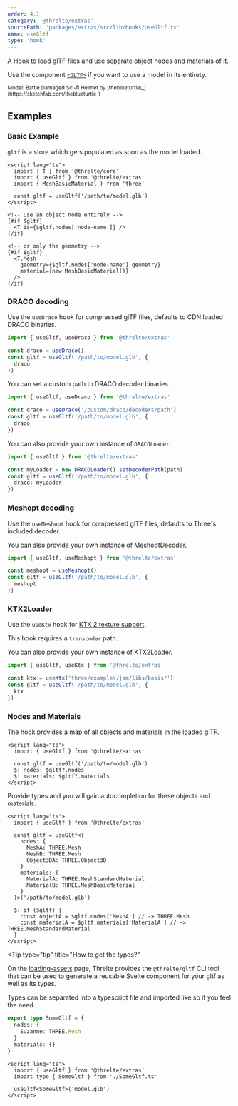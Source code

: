 ```yaml
---
order: 4.1
category: '@threlte/extras'
sourcePath: 'packages/extras/src/lib/hooks/useGltf.ts'
name: useGltf
type: 'hook'
---
```


A Hook to load glTF files and use separate object nodes and materials of it.

Use the component [`<GLTF>`](/docs/reference/extras/gltf) if you want to use a model in its entirety.

<Example path="extras/use-gltf" />

<small>
  Model: Battle Damaged Sci-fi Helmet by [theblueturtle\_](https://sketchfab.com/theblueturtle_)
</small>

## Examples

### Basic Example

`gltf` is a store which gets populated as soon as the model loaded.

```svelte
<script lang="ts">
  import { T } from '@threlte/core'
  import { useGltf } from '@threlte/extras'
  import { MeshBasicMaterial } from 'three'

  const gltf = useGltf('/path/to/model.glb')
</script>

<!-- Use an object node entirely -->
{#if $gltf}
  <T is={$gltf.nodes['node-name']} />
{/if}

<!-- or only the geometry -->
{#if $gltf}
  <T.Mesh
    geometry={$gltf.nodes['node-name'].geometry}
    material={new MeshBasicMaterial()}
  />
{/if}
```

### DRACO decoding

Use the `useDraco` hook for compressed glTF files, defaults to CDN loaded DRACO binaries.

```ts
import { useGltf, useDraco } from '@threlte/extras'

const draco = useDraco()
const gltf = useGltf('/path/to/model.glb', {
  draco
})
```

You can set a custom path to DRACO decoder binaries.

```ts
import { useGltf, useDraco } from '@threlte/extras'

const draco = useDraco('/custom/draco/decoders/path')
const gltf = useGltf('/path/to/model.glb', {
  draco
})
```

You can also provide your own instance of `DRACOLoader`

```ts
import { useGltf } from '@threlte/extras'

const myLoader = new DRACOLoader().setDecoderPath(path)
const gltf = useGltf('/path/to/model.glb', {
  draco: myLoader
})
```

### Meshopt decoding

Use the `useMeshopt` hook for compressed glTF files, defaults to Three's included decoder.

You can also provide your own instance of MeshoptDecoder.

```ts
import { useGltf, useMeshopt } from '@threlte/extras'

const meshopt = useMeshopt()
const gltf = useGltf('/path/to/model.glb', {
  meshopt
})
```

### KTX2Loader

Use the `useKtx` hook for [KTX 2 texture support](https://threejs.org/docs/#examples/en/loaders/KTX2Loader).

This hook requires a `transcoder` path.

You can also provide your own instance of KTX2Loader.

```ts
import { useGltf, useKtx } from '@threlte/extras'

const ktx = useKtx('three/examples/jsm/libs/basis/')
const gltf = useGltf('/path/to/model.glb', {
  ktx
})
```

### Nodes and Materials

The hook provides a map of all objects and materials in the loaded glTF.

```svelte
<script lang="ts">
  import { useGltf } from '@threlte/extras'

  const gltf = useGltf('/path/to/model.glb')
  $: nodes: $gltf?.nodes
  $: materials: $gltf?.materials
</script>
```

Provide types and you will gain autocompletion for these objects and materials.

```svelte
<script lang="ts">
  import { useGltf } from '@threlte/extras'

  const gltf = useGltf<{
    nodes: {
      MeshA: THREE.Mesh
      MeshB: THREE.Mesh
      Object3DA: THREE.Object3D
    }
    materials: {
      MaterialA: THREE.MeshStandardMaterial
      MaterialB: THREE.MeshBasicMaterial
    }
  }>('/path/to/model.glb')

  $: if ($gltf) {
    const objectA = $gltf.nodes['MeshA'] // -> THREE.Mesh
    const materialA = $gltf.materials['MaterialA'] // -> THREE.MeshStandardMaterial
  }
</script>
```

<Tip
  type="tip"
  title="How to get the types?"
>
  On the [loading-assets](/docs/learn/basics/loading-assets) page, Threlte provides the
  `@threlte/gltf` CLI tool that can be used to generate a reusable Svelte component for your gltf as
  well as its types.
</Tip>

Types can be separated into a typescript file and imported like so if you feel the need.

```ts title=SomeGltf.ts
export type SomeGltf = {
  nodes: {
    Suzanne: THREE.Mesh
  }
  materials: {}
}
```

```svelte title=MyComponent.svelte
<script lang="ts">
  import { useGltf } from '@threlte/extras'
  import type { SomeGltf } from './SomeGltf.ts'

  useGltf<SomeGltf>('model.glb')
</script>
```
